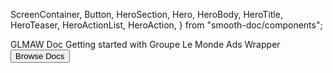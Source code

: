   ScreenContainer,
  Button,
  HeroSection,
  Hero,
  HeroBody,
  HeroTitle,
  HeroTeaser,
  HeroActionList,
  HeroAction,
} from "smooth-doc/components";

<HeroSection>
  <Hero backgroundImageURL={heroBackgroundImageURL}>
    <HeroBody>
      <HeroTitle>GLMAW Doc</HeroTitle>
      <HeroTeaser>Getting started with Groupe Le Monde Ads Wrapper</HeroTeaser>
      <HeroActionList>
        <HeroAction>
          <Button
            variant="neutral"
            forwardedAs="a"
            href="/docs/"
          >
            Browse Docs
          </Button>
        </HeroAction>
      </HeroActionList>
    </HeroBody>
  </Hero>
</HeroSection>

